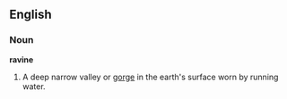 ==English==

===Noun===
'''ravine'''
#A deep narrow valley or [[gorge]] in the earth's surface worn by running water.